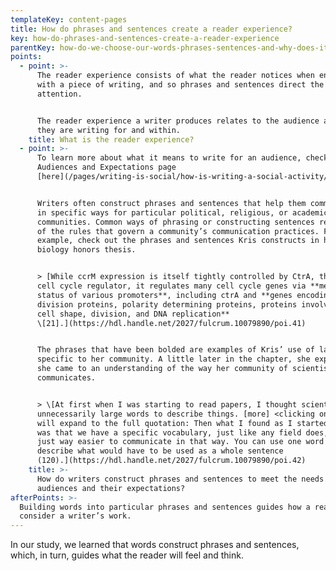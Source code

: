 ```yaml
---
templateKey: content-pages
title: How do phrases and sentences create a reader experience?
key: how-do-phrases-and-sentences-create-a-reader-experience
parentKey: how-do-we-choose-our-words-phrases-sentences-and-why-does-it-matter
points:
  - point: >-
      The reader experience consists of what the reader notices when engaging
      with a piece of writing, and so phrases and sentences direct the reader’s
      attention.


      The reader experience a writer produces relates to the audience and genre
      they are writing for and within.
    title: What is the reader experience?
  - point: >-
      To learn more about what it means to write for an audience, check out our
      Audiences and Expectations page
      [here](/pages/writing-is-social/how-is-writing-a-social-activity/what-does-it-mean-to-write-for-an-audience/).


      Writers often construct phrases and sentences that help them communicate
      in specific ways for particular political, religious, or academic
      communities. Common ways of phrasing or constructing sentences reveal some
      of the rules that govern a community’s communication practices. For
      example, check out the phrases and sentences Kris constructs in her
      biology honors thesis.


      > [While ccrM expression is itself tightly controlled by CtrA, the master
      cell cycle regulator, it regulates many cell cycle genes via **methylation
      status of various promoters**, including ctrA and **genes encoding cell
      division proteins, polarity determining proteins, proteins involved in
      cell shape, division, and DNA replication**
      \[21].](https://hdl.handle.net/2027/fulcrum.10079890/poi.41)


      The phrases that have been bolded are examples of Kris’ use of language
      specific to her community. A little later in the chapter, she explains how
      she came to an understanding of the way her community of scientists
      communicates.


      > \[At first when I was starting to read papers, I thought scientists used
      unnecessarily large words to describe things. [more] <clicking on ‘more’
      will expand to the full quotation: Then what I found as I started writing
      was that we have a specific vocabulary, just like any field does, and it’s
      just way easier to communicate in that way. You can use one word to
      describe what would have to be used as a whole sentence
      (120).](https://hdl.handle.net/2027/fulcrum.10079890/poi.42)
    title: >-
      How do writers construct phrases and sentences to meet the needs of
      audiences and their expectations?
afterPoints: >-
  Building words into particular phrases and sentences guides how a reader will
  consider a writer’s work.
---
```

In our study, we learned that words construct phrases and sentences, which, in turn, guides what the reader will feel and think.
